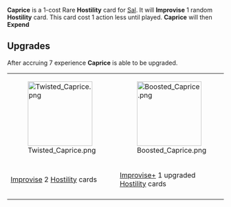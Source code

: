 {{Card
|character = Sal
|rarity = Rare
|cardtype = Hostility
|decktype = Negotiation
|upgradeable = Yes
|expreq = 7
|upgrade1 = Twisted Caprice
|upgrade2 = Boosted Caprice}}
{{Quote|One second everything was cool, and the next, he was screaming!}}

'''Caprice''' is a 1-cost Rare '''Hostility''' card for [[Sal]]. It will '''Improvise''' 1 random '''Hostility''' card. This card cost 1 action less until played. '''Caprice''' will then '''Expend'''

==Upgrades==
After accruing 7 experience '''Caprice''' is able to be upgraded. 
{| class="wikitable" style="text-align:center"
|-
|[[File:Twisted Caprice.png|150px]]
|[[File:Boosted Caprice.png|150px]]
|-
![[Improvise]] 2 [[Hostility]] cards
![[Improvise+]] 1 upgraded [[Hostility]] cards
|-
|}